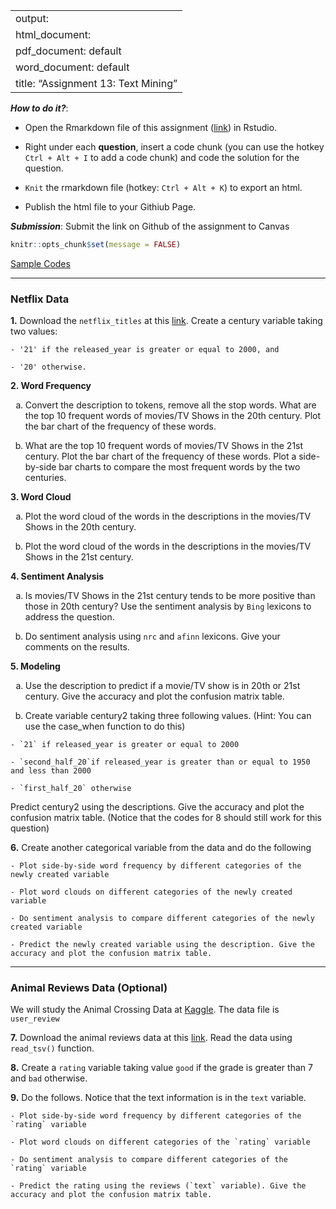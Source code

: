 
---
output: 
  html_document:
  pdf_document: default
  word_document: default
title: "Assignment 13: Text Mining"
---

***How to do it?***: 

- Open the Rmarkdown file of this assignment ([link](assignment13.Rmd)) in Rstudio. 

- Right under each **question**, insert  a code chunk (you can use the hotkey `Ctrl + Alt + I` to add a code chunk) and code the solution for the question. 

- `Knit` the rmarkdown file (hotkey: `Ctrl + Alt + K`) to export an html.  

-  Publish the html file to your Githiub Page. 

***Submission***: Submit the link on Github of the assignment to Canvas

```{r setup, include=FALSE}
knitr::opts_chunk$set(message = FALSE)
```


[Sample Codes](text_mining_sample_codes2.html)

-------

### Netflix Data

**1.** Download the `netflix_titles` at this [link](../data/netflix_titles.csv).  Create a century variable taking two values:

    - '21' if the released_year is greater or equal to 2000, and
    
    - '20' otherwise. 
    
**2. Word Frequency**    

  a. Convert the description to tokens, remove all the stop words. What are the top 10 frequent words of movies/TV Shows in the 20th century.  Plot the bar chart of the frequency of these words. 

  b. What are the top 10 frequent words of movies/TV Shows in the 21st century. Plot the bar chart of the frequency of these words. Plot a side-by-side bar charts to compare the most frequent words by the two centuries. 

**3. Word Cloud**

  a. Plot the word cloud of the words in the descriptions in the movies/TV Shows in the 20th century.
  
  b. Plot the word cloud of the words in the descriptions in the movies/TV Shows in the 21st century. 

**4. Sentiment Analysis**

  a. Is movies/TV Shows in the 21st century tends to be more positive than those in 20th century?  Use the sentiment analysis by `Bing` lexicons to address the question. 
  
  b. Do sentiment analysis using `nrc` and `afinn` lexicons.  Give your comments on the results.

**5. Modeling**

  a. Use the description to predict if a movie/TV show is in 20th or 21st century. Give the accuracy and plot the confusion matrix table. 
  
  b. Create variable century2 taking three following values. (Hint: You can use the case_when function to do this)

    - `21` if released_year is greater or equal to 2000
    
    - `second_half_20`if released_year is greater than or equal to 1950 and less than 2000
    
    - `first_half_20` otherwise
    
  Predict century2 using the descriptions. Give the accuracy and plot the confusion matrix table. (Notice that the codes for 8 should still work for this question)

**6.** Create another categorical variable from the data and do the following

    - Plot side-by-side word frequency by different categories of the newly created variable
    
    - Plot word clouds on different categories of the newly created variable
    
    - Do sentiment analysis to compare different categories of the newly created variable
    
    - Predict the newly created variable using the description. Give the accuracy and plot the confusion matrix table. 
    
-------

### Animal Reviews Data (Optional)

We will study the Animal Crossing Data at [Kaggle](https://www.kaggle.com/jessemostipak/animal-crossing). The data file is `user_review`

**7.**  Download the animal reviews data at this [link](../data/user_reviews.tsv).  Read the data using `read_tsv()` function.

**8.** Create a `rating` variable taking value `good` if the grade is greater than 7 and `bad` otherwise. 

**9.** Do the follows. Notice that the text information is in the `text` variable. 

    - Plot side-by-side word frequency by different categories of the `rating` variable
    
    - Plot word clouds on different categories of the `rating` variable
    
    - Do sentiment analysis to compare different categories of the `rating` variable
    
    - Predict the rating using the reviews (`text` variable). Give the accuracy and plot the confusion matrix table.
